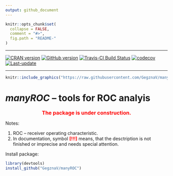 ```yaml
---
output: github_document
---
```

<!-- README.md is generated from README.Rmd. Please edit that file -->
 
```r
knitr::opts_chunk$set(
  collapse = FALSE,
  comment = "#>",
  fig.path = "README-"
)
```

***

[![CRAN version](https://www.r-pkg.org/badges/version/manyROC)](https://cran.rstudio.com/web/packages/manyROC/index.html)
[![GitHub version](https://img.shields.io/badge/GitHub-v`r packageVersion("manyROC")`-brightgreen.svg)](https://github.com/GegznaV/manyROC)
[![Travis-CI Build Status](https://travis-ci.org/GegznaV/manyROC.png?branch=master)](https://travis-ci.org/GegznaV/manyROC)
[![codecov](https://codecov.io/gh/GegznaV/manyROC/branch/master/graph/badge.svg)](https://codecov.io/gh/GegznaV/manyROC)
[![Last-update](https://img.shields.io/badge/last%20update-`r gsub('-', '--', Sys.Date())`-yellowgreen.svg)](/commits/master)

***

 
```r
knitr::include_graphics("https://raw.githubusercontent.com/GegznaV/manyROC/master/docs/logo.png")
```
<!-- "https://raw.githubusercontent.com/GegznaV/manyROC/master/docs/logo.png" -->

_**manyROC**_ -- tools for ROC analyis
============================================================================= 

<p align="center"><font color="red" size="3" family="sans">
<b>The package is under construction.</b></font>
</p>

<!-- *manyROC* workflow for spectroscopic data analysis. -->

Notes:

1. ROC -- receiver operating characteristic. 
2. In documentation, symbol <b><font color="red">[!!!]</font></b> means, 
that the desctription is not finished or imprecise and needs special 
attention.



Install package:

```r
library(devtools)
install_github("GegznaV/manyROC")
```


<!-- * * * -->

 <!-- <p align="right"> </p>     -->


 

